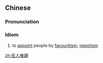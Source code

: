 ==Chinese==
{{zh-forms|s=任人唯亲|type=211}}

===Pronunciation===
{{zh-pron
|m=rènrénwéiqīn
|cat=cy
}}

===Idiom===
{{zh-idiom}}

# to [[appoint]] people by [[favouritism]]; [[nepotism]]

[[zh:任人唯親]]